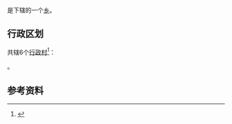 {{中国乡级行政区|35/01/25/208/000
| 景观照片文件名 = 
| 景观照片描述 = 
| 汉语拼音 = 
| 通用拼音 = 
| 注音符號 = 
| 其它标音类型1 = 
| 其它标音1 = 
| 其它标音类型2 = 
| 其它标音2 = 
| 其它语言类型1 = 
| 其它语言地名1 = 
| 其它语言类型2 = 
| 其它语言地名2 = 
| 总面积 = 26.27平方千米
| 户籍人口 = 3441户
| 户籍人口年份 = 2019
| 常住人口 = 10645
| 常住人口年份 = 2019
| 人口密度 = 
| 行政区划 = 
| 官方网站 = 
| 政府驻地 = 
| 邮政编码 = 
| 毗邻行政区 = 
| 位置图文件名 = 
| 位置图描述 = 
}}
'''{{PAGENAMEBASE}}'''是{{PRC admin/fullname|35/01/25/208/000|3}}下辖的一个[[乡|乡]]。

== 行政区划 ==

{{PAGENAMEBASE}}共辖6个[[行政村|行政村]]<ref>{{PRC admin/ref sgc|35/01/25/208/000}}</ref>：

{{PRC admin/children|35/01/25/208/000}}。

==参考资料==
{{reflist}}

{{PRC admin/navcat|35/01/25/208/000}}